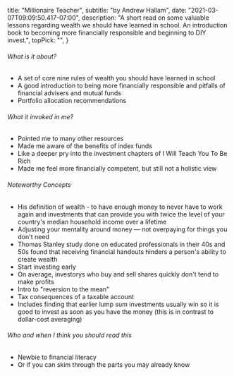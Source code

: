 
  title: "Millionaire Teacher",
  subtitle: "by Andrew Hallam",
  date: "2021-03-07T09:09:50.417-07:00",
  description: "A short read on some valuable lessons regarding wealth we should have learned in school. An introduction book to becoming more financially responsible and beginning to DIY invest.",
  topPick: "",
}



###### What is it about?

- A set of core nine rules of wealth you should have learned in school
- A good introduction to being more financially responsible and pitfalls of financial advisers and mutual funds
- Portfolio allocation recommendations

###### What it invoked in me?

- Pointed me to many other resources
- Made me aware of the benefits of index funds
- Like a deeper pry into the investment chapters of I Will Teach You To Be Rich
- Made me feel more financially competent, but still not a holistic view

###### Noteworthy Concepts

- His definition of wealth - to have enough money to never have to work again and investments that can provide you with twice the level of your country's median household income over a lifetime
- Adjusting your mentality around money — not overpaying for things you don't need
- Thomas Stanley study done on educated professionals in their 40s and 50s found that receiving financial handouts hinders a person's ability to create wealth
- Start investing early
- On average, investorys who buy and sell shares quickly don't tend to make profits
- Intro to "reversion to the mean"
- Tax consequences of a taxable account
- Includes finding that earlier lump sum investments usually win so it is good to invest as soon as you have the money (this is in contrast to dollar-cost averaging)

###### Who and when I think you should read this

- Newbie to financial literacy
- Or if you can skim through the parts you may already know

